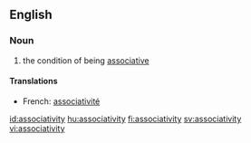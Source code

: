 ==English==

===Noun===
{{wikipedia}}
{{en-noun|associativities}}

# {{algebra}} the condition of being [[associative]]

====Translations====
{{top}}
*French: [[associativité]] {{f}}
{{bottom}}

[[id:associativity]]
[[hu:associativity]]
[[fi:associativity]]
[[sv:associativity]]
[[vi:associativity]]